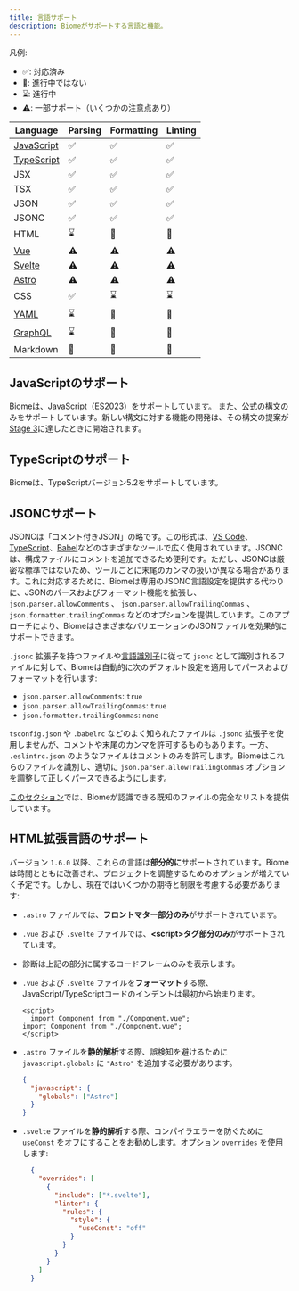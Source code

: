 ```yaml
---
title: 言語サポート
description: Biomeがサポートする言語と機能。
---
```


凡例:
- ✅: 対応済み
- 🚫: 進行中ではない
- ⌛️: 進行中
- ⚠️: 一部サポート（いくつかの注意点あり）

| Language | Parsing | Formatting | Linting |
| -------- | ------- | ---------- | ------- |
| [JavaScript](#javascriptのサポート) | <span aria-label="対応済み" role="img">✅</span> | <span aria-label="対応済み" role="img">✅</span> | <span aria-label="対応済み" role="img">✅</span> |
| [TypeScript](#typescriptのサポート) | <span aria-label="対応済み" role="img">✅</span> | <span aria-label="対応済み" role="img">✅</span> | <span aria-label="対応済み" role="img">✅</span> |
| JSX | <span aria-label="対応済み" role="img">✅</span> | <span aria-label="対応済み" role="img">✅</span> | <span aria-label="対応済み" role="img">✅</span> |
| TSX | <span aria-label="支持" role="img">✅</span> | <span aria-label="支持" role="img">✅</span> | <span aria-label="支持" role="img">✅</span> |
| JSON | <span aria-label="対応済み" role="img">✅</span> | <span aria-label="対応済み" role="img">✅</span> | <span aria-label="対応済み" role="img">✅</span> |
| JSONC | <span aria-label="対応済み" role="img">✅</span> | <span aria-label="対応済み" role="img">✅</span> | <span aria-label="対応済み" role="img">✅</span> |
| HTML | <span aria-label="進行中" role="img">⌛️</span> | <span aria-label="進行中ではない" role="img">🚫</span> | <span aria-label="進行中ではない" role="img">🚫</span> |
| [Vue](#html拡張言語のサポート) | <span aria-label="一部サポート" role="img">⚠️</span> | <span aria-label="一部サポート" role="img">⚠️</span> | <span aria-label="一部サポート" role="img">⚠️</span> |
| [Svelte](#html拡張言語のサポート) | <span aria-label="一部サポート" role="img">⚠️</span> | <span aria-label="一部サポート" role="img">⚠️</span> | <span aria-label="一部サポート" role="img">⚠️</span> |
| [Astro](#html拡張言語のサポート) | <span aria-label="一部サポート" role="img">⚠️</span> | <span aria-label="一部サポート" role="img">⚠️</span> | <span aria-label="一部サポート" role="img">⚠️</span> |
| CSS | <span aria-label="対応済み" role="img">✅️</span> | <span aria-label="進行中" role="img">⌛️</span> | <span aria-label="進行中" role="img">⌛️</span> |
| [YAML](https://github.com/biomejs/biome/issues/2365) | <span aria-label="進行中" role="img">⌛️</span> | <span aria-label="進行中ではない" role="img">🚫</span> | <span aria-label="進行中ではない" role="img">🚫</span> |
| [GraphQL](https://github.com/biomejs/biome/issues/1927) | <span aria-label="進行中" role="img">⌛️</span> | <span aria-label="進行中ではない" role="img">🚫</span> | <span aria-label="進行中ではない" role="img">🚫</span> |
| Markdown | <span aria-label="進行中ではない" role="img">🚫</span> | <span aria-label="進行中ではない" role="img">🚫</span> | <span aria-label="進行中ではない" role="img">🚫</span> |

## JavaScriptのサポート

Biomeは、JavaScript（ES2023）をサポートしています。
また、公式の構文のみをサポートしています。新しい構文に対する機能の開発は、その構文の提案が[Stage 3](https://github.com/tc39/proposals#stage-3)に達したときに開始されます。

## TypeScriptのサポート

Biomeは、TypeScriptバージョン5.2をサポートしています。

## JSONCサポート

JSONCは「コメント付きJSON」の略です。この形式は、[VS Code](https://code.visualstudio.com/docs/languages/json#_json-with-comments)、[TypeScript](https://www.typescriptlang.org/docs/handbook/tsconfig-json.html)、[Babel](https://babeljs.io/docs/config-files)などのさまざまなツールで広く使用されています。JSONCは、構成ファイルにコメントを追加できるため便利です。ただし、JSONCは厳密な標準ではないため、ツールごとに末尾のカンマの扱いが異なる場合があります。これに対応するために、Biomeは専用のJSONC言語設定を提供する代わりに、JSONのパースおよびフォーマット機能を拡張し、 `json.parser.allowComments` 、 `json.parser.allowTrailingCommas` 、 `json.formatter.trailingCommas` などのオプションを提供しています。このアプローチにより、BiomeはさまざまなバリエーションのJSONファイルを効果的にサポートできます。

`.jsonc` 拡張子を持つファイルや[言語識別子](https://code.visualstudio.com/docs/languages/identifiers)に従って `jsonc` として識別されるファイルに対して、Biomeは自動的に次のデフォルト設定を適用してパースおよびフォーマットを行います:

- `json.parser.allowComments`: `true`
- `json.parser.allowTrailingCommas`: `true`
- `json.formatter.trailingCommas`: `none`

`tsconfig.json` や `.babelrc` などのよく知られたファイルは `.jsonc` 拡張子を使用しませんが、コメントや末尾のカンマを許可するものもあります。一方、 `.eslintrc.json` のようなファイルはコメントのみを許可します。Biomeはこれらのファイルを識別し、適切に `json.parser.allowTrailingCommas` オプションを調整して正しくパースできるようにします。

[このセクション](/ja/guides/how-biome-works#既知のファイル)では、Biomeが認識できる既知のファイルの完全なリストを提供しています。

## HTML拡張言語のサポート

バージョン `1.6.0` 以降、これらの言語は**部分的に**サポートされています。Biomeは時間とともに改善され、プロジェクトを調整するためのオプションが増えていく予定です。しかし、現在ではいくつかの期待と制限を考慮する必要があります:
- `.astro` ファイルでは、**フロントマター部分のみ**がサポートされています。
- `.vue` および `.svelte` ファイルでは、**\<script\>タグ部分のみ**がサポートされています。
- 診断は上記の部分に属するコードフレームのみを表示します。
- `.vue` および `.svelte` ファイルを**フォーマット**する際、JavaScript/TypeScriptコードのインデントは最初から始まります。

  ```vue title="file.vue" del={2} ins={3}
  <script>
    import Component from "./Component.vue";
  import Component from "./Component.vue";
  </script>
  ```

- `.astro` ファイルを**静的解析**する際、誤検知を避けるために `javascript.globals` に `"Astro"` を追加する必要があります。

  ```json title="biome.json"
  {
    "javascript": {
      "globals": ["Astro"]
    }
  }
  ```

- `.svelte` ファイルを**静的解析**する際、コンパイラエラーを防ぐために `useConst` をオフにすることをお勧めします。オプション `overrides` を使用します:

  ```json
    {
      "overrides": [
        {
          "include": ["*.svelte"],
          "linter": {
            "rules": {
              "style": {
                "useConst": "off"
              }
            }
          }
        }
      ]
    }
    ```
